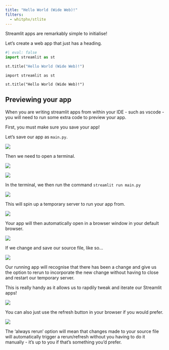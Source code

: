```yaml
---
title: "Hello World (Wide Web)!"
filters:
  - whitphx/stlite
---
```


Streamlit apps are remarkably simple to initialise!

Let's create a web app that just has a heading.

```python
#| eval: false
import streamlit as st

st.title("Hello World (Wide Web)!")
```

```stlite-python
import streamlit as st

st.title("Hello World (Wide Web)!")
```

## Previewing your app

When you are writing streamlit apps from within your IDE - such as vscode - you will need to run some extra code to preview your app.

First, you must make sure you save your app!

Let's save our app as `main.py`.

![](assets/2024-08-09-15-03-25.png)

Then we need to open a terminal.

![](assets/2024-08-09-14-55-13.png)

![](assets/2024-08-09-14-55-53.png)

In the terminal, we then run the command `streamlit run main.py`

![](assets/2024-08-09-15-04-01.png)

This will spin up a temporary server to run your app from.

![](assets/2024-08-09-15-04-43.png)

Your app will then automatically open in a browser window in your default browser.

![](assets/2024-08-09-15-05-10.png)

If we change and save our source file, like so...

![](assets/2024-08-09-15-06-40.png)

Our running app will recognise that there has been a change and give us the option to rerun to incorporate the new change without having to close and restart our temporary server.

This is really handy as it allows us to rapdily tweak and iterate our Streamlit apps!

![](assets/2024-08-09-15-07-34.png)

You can also just use the refresh button in your browser if you would prefer.

![](assets/2024-08-09-15-08-02.png)

The 'always rerun' option will mean that changes made to your source file will automatically trigger a rerun/refresh without you having to do it manually - it's up to you if that's something you'd prefer.
